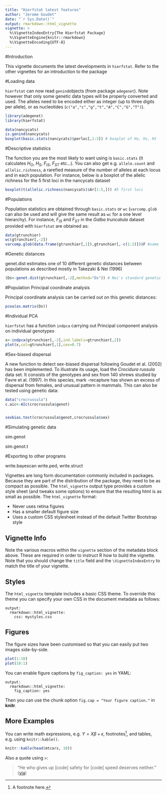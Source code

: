 ```yaml
---
title: "Hierfstat latest features"
author: "Jerome Goudet"
date: "`r Sys.Date()`"
output: rmarkdown::html_vignette
vignette: >
  %\VignetteIndexEntry{The Hierfstat Package}
  %\VignetteEngine{knitr::rmarkdown}
  %\VignetteEncoding{UTF-8}
---
```


#Introduction

This vignette documents the latest developments in `hierfstat`. Refer to the other vignettes for an introduction to the package

#Loading data

`hierfstat` can now read `genind`objects (from package `adegenet`). Note however that only some genetic data types will be properly converted and used.  The alleles need to be encoded either as integer (up to three digits per allele), or as nucleotides (`c("a","c","g","t","A","C","G","T")`).

```r
library(adegenet)
library(hierfstat)
```

```r
data(nancycats) 
is.genind(nancycats)
boxplot(basic.stats(nancycats)$perloc[,1:3]) # boxplot of Ho, Hs, Ht
```

#Descriptive statistics

The function you are the most likely to want using is `basic.stats` (it calculates $H_O$, $H_S$, $F_{IS}$, $F_{ST}$ etc...).  You can also get e.g. `allele.count` and `allelic.richness`, a rarefied measure of the number of alleles at each locus and in each population. For instance, below is a boxplot of the allelic richness for the 5 first loci in the nancycats dataset

```r
boxplot(t(allelic.richness(nancycats)$Ar[1:5,])) #5 first loci
```

#Populations 

Population statistics are obtained through `basic.stats` or `wc` (`varcomp.glob` can also be used and will give the same result as `wc` for a one level hierarchy). For instance, $F_{IS}$ and $F_{ST}$ in the *Galba truncatula* dataset provided with `hierfstat` are obtained as:

```r
data(gtrunchier) 
wc(gtrunchier[,-2])
varcomp.glob(data.frame(gtrunchier[,1]),gtrunchier[,-c(1:2)])$F #same
```

#Genetic distances

genet.dist estimates one of 10 different genetic distances between populations as described mostly in Takezaki & Nei (1996)

```r
(Ds<-genet.dist(gtrunchier[,-2],method="Ds")) # Nei's standard genetic distances
```


#Population Principal coordinate analysis

Principal coordinate analysis can be carried out on this genetic distances:

```r
pcoa(as.matrix(Ds))
```

#Individual PCA

`hierfstat` has a function `indpca` carrying out Principal component analysis on individual genotypes

```r
x<-indpca(gtrunchier[,-2],ind.labels=gtrunchier[,2])
plot(x,col=gtrunchier[,1],cex=0.7)
```

#Sex-biased dispersal

A new function to detect sex-biased dispersal following Goudet et al. (2002) has been implemented. To illustrate its usage, load the *Crocidura russula* data set. It consists of the genotypes and sex from 140 shrews studied by Favre et al. (1997). In this species, mark -recapture has shown an excess of dispersal from females, and unusual pattern in mammals. This can also be tested using genetic data: 

```r
data("crocrussula")
c.aic<-AIc(crocrussula$genot)


sexbias.test(crocrussula$genot,crocrussula$sex)

```
#Simulating genetic data


sim.genot

sim.genot.t

#Exporting to other programs

write.bayescan write.ped, write.struct





Vignettes are long form documentation commonly included in packages. Because they are part of the distribution of the package, they need to be as compact as possible. The `html_vignette` output type provides a custom style sheet (and tweaks some options) to ensure that the resulting html is as small as possible. The `html_vignette` format:

- Never uses retina figures
- Has a smaller default figure size
- Uses a custom CSS stylesheet instead of the default Twitter Bootstrap style

## Vignette Info

Note the various macros within the `vignette` section of the metadata block above. These are required in order to instruct R how to build the vignette. Note that you should change the `title` field and the `\VignetteIndexEntry` to match the title of your vignette.

## Styles

The `html_vignette` template includes a basic CSS theme. To override this theme you can specify your own CSS in the document metadata as follows:

    output: 
      rmarkdown::html_vignette:
        css: mystyles.css

## Figures

The figure sizes have been customised so that you can easily put two images side-by-side. 

```r
plot(1:10)
plot(10:1)
```

You can enable figure captions by `fig_caption: yes` in YAML:

    output:
      rmarkdown::html_vignette:
        fig_caption: yes

Then you can use the chunk option `fig.cap = "Your figure caption."` in **knitr**.

## More Examples

You can write math expressions, e.g. $Y = X\beta + \epsilon$, footnotes^[A footnote here.], and tables, e.g. using `knitr::kable()`.

```r
knitr::kable(head(mtcars, 10))
```

Also a quote using `>`:

> "He who gives up [code] safety for [code] speed deserves neither."
([via](https://twitter.com/hadleywickham/status/504368538874703872))
